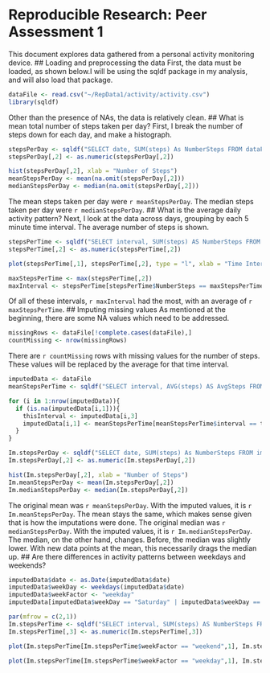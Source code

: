 # Reproducible Research: Peer Assessment 1
This document explores data gathered from a personal activity monitoring device. 
## Loading and preprocessing the data
First, the data must be loaded, as shown below.I will be using the sqldf package in my analysis, and will also load that package.

```r
dataFile <- read.csv("~/RepData1/activity/activity.csv")
library(sqldf)
```
Other than the presence of NAs, the data is relatively clean.
## What is mean total number of steps taken per day?
First, I break the number of steps down for each day, and make a histograph.

```r
stepsPerDay <- sqldf("SELECT date, SUM(steps) As NumberSteps FROM dataFile GROUP BY date")
stepsPerDay[,2] <- as.numeric(stepsPerDay[,2])

hist(stepsPerDay[,2], xlab = "Number of Steps")
meanStepsPerDay <- mean(na.omit(stepsPerDay[,2]))
medianStepsPerDay <- median(na.omit(stepsPerDay[,2]))
```
The mean steps taken per day were `r meanStepsPerDay`.
The median steps taken per day were `r medianStepsPerDay`.
## What is the average daily activity pattern?
Next, I look at the data across days, grouping by each 5 minute time interval.
The average number of steps is shown.
```r
stepsPerTime <- sqldf("SELECT interval, SUM(steps) AS NumberSteps FROM dataFile GROUP BY interval")
stepsPerTime[,2] <- as.numeric(stepsPerTime[,2])

plot(stepsPerTime[,1], stepsPerTime[,2], type = "l", xlab = "Time Intervals of 5 Minutes", ylab = "Average Number of Steps")

maxStepsPerTime <- max(stepsPerTime[,2])
maxInterval <- stepsPerTime[stepsPerTime$NumberSteps == maxStepsPerTime, 1]
```
Of all of these intervals, `r maxInterval` had the most, with an average of `r maxStepsPerTime`.
## Imputing missing values
As mentioned at the beginning, there are some NA values which need to be addressed.
```r
missingRows <- dataFile[!complete.cases(dataFile),]
countMissing <- nrow(missingRows)
```
There are `r countMissing` rows with missing values for the number of steps.
These values will be replaced by the average for that time interval.
```r
imputedData <- dataFile
meanStepsPerTime <- sqldf("SELECT interval, AVG(steps) AS AvgSteps FROM dataFile GROUP BY interval")

for (i in 1:nrow(imputedData)){
  if (is.na(imputedData[i,1])){
    thisInterval <- imputedData[i,3]
    imputedData[i,1] <- meanStepsPerTime[meanStepsPerTime$interval == thisInterval,2]
  }
}

Im.stepsPerDay <- sqldf("SELECT date, SUM(steps) As NumberSteps FROM imputedData GROUP BY date")
Im.stepsPerDay[,2] <- as.numeric(Im.stepsPerDay[,2])

hist(Im.stepsPerDay[,2], xlab = "Number of Steps")
Im.meanStepsPerDay <- mean(Im.stepsPerDay[,2])
Im.medianStepsPerDay <- median(Im.stepsPerDay[,2])
```
The original mean was `r meanStepsPerDay`. With the imputed values, it is `r Im.meanStepsPerDay`.
The mean stays the same, which makes sense given that is how the imputations were done.
The original median was `r medianStepsPerDay`. With the imputed values, it is `r Im.medianStepsPerDay`.
The median, on the other hand, changes. Before, the median was slightly lower.
With new data points at the mean, this necessarily drags the median up.
## Are there differences in activity patterns between weekdays and weekends?
```r
imputedData$date <- as.Date(imputedData$date)
imputedData$weekDay <- weekdays(imputedData$date)
imputedData$weekFactor <- "weekday"
imputedData[imputedData$weekDay == "Saturday" | imputedData$weekDay == "Sunday",5] <- "weekend"

par(mfrow = c(2,1))
Im.stepsPerTime <- sqldf("SELECT interval, SUM(steps) AS NumberSteps FROM imputedData GROUP BY interval, weekFactor")
Im.stepsPerTime[,3] <- as.numeric(Im.stepsPerTime[,3])

plot(Im.stepsPerTime[Im.stepsPerTime$weekFactor == "weekend",1], Im.stepsPerTime[stepsPerTime$weekFactor == "weekend",3], type = "l", xlab = "Time Intervals of 5 Minutes", ylab = "Average Number of Steps", main = "weekend")
                                                                          
plot(Im.stepsPerTime[Im.stepsPerTime$weekFactor == "weekday",1], Im.stepsPerTime[stepsPerTime$weekFactor == "weekday",3], type = "l", xlab = "Time Intervals of 5 Minutes", ylab = "Average Number of Steps", main = "weekday")
```

